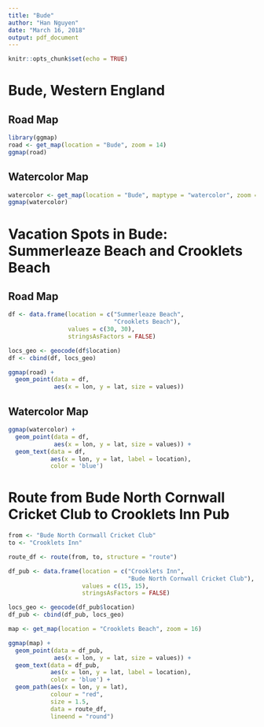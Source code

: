 ```yaml
---
title: "Bude"
author: "Han Nguyen"
date: "March 16, 2018"
output: pdf_document
---
```


```r
knitr::opts_chunk$set(echo = TRUE)
```

# Bude, Western England
## Road Map
```r
library(ggmap)
road <- get_map(location = "Bude", zoom = 14)
ggmap(road)
```

## Watercolor Map
```r
watercolor <- get_map(location = "Bude", maptype = "watercolor", zoom = 14)
ggmap(watercolor)
```

\newpage
# Vacation Spots in Bude: Summerleaze Beach and Crooklets Beach
## Road Map
```r
df <- data.frame(location = c("Summerleaze Beach", 
                              "Crooklets Beach"), 
                 values = c(30, 30), 
                 stringsAsFactors = FALSE)

locs_geo <- geocode(df$location)
df <- cbind(df, locs_geo)

ggmap(road) +
  geom_point(data = df, 
             aes(x = lon, y = lat, size = values))
```

## Watercolor Map
```r
ggmap(watercolor) +
  geom_point(data = df, 
             aes(x = lon, y = lat, size = values)) +
  geom_text(data = df,
            aes(x = lon, y = lat, label = location),
            color = 'blue')
```

\newpage
# Route from Bude North Cornwall Cricket Club to Crooklets Inn Pub
```r
from <- "Bude North Cornwall Cricket Club"
to <- "Crooklets Inn"

route_df <- route(from, to, structure = "route")

df_pub <- data.frame(location = c("Crooklets Inn",
                                  "Bude North Cornwall Cricket Club"),
                     values = c(15, 15),
                     stringsAsFactors = FALSE)

locs_geo <- geocode(df_pub$location)
df_pub <- cbind(df_pub, locs_geo)

map <- get_map(location = "Crooklets Beach", zoom = 16)

ggmap(map) +
  geom_point(data = df_pub, 
             aes(x = lon, y = lat, size = values)) +
  geom_text(data = df_pub,
            aes(x = lon, y = lat, label = location),
            color = 'blue') +
  geom_path(aes(x = lon, y = lat),
            colour = "red",
            size = 1.5, 
            data = route_df,
            lineend = "round")
```